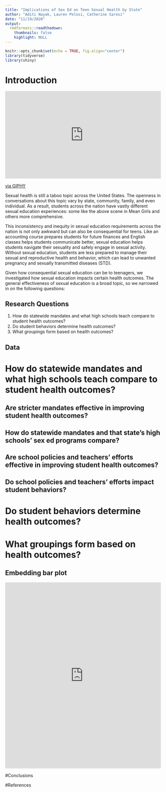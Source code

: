 ```yaml
---
title: "Implications of Sex Ed on Teen Sexual Health by State"
author: "Aditi Nayak, Lauren Pelosi, Catherine Sarosi"
date: "11/19/2020"
output:
  rmdformats::readthedown:
    thumbnails: false
    highlight: NULL
---
```


```r
knitr::opts_chunk$set(echo = TRUE, fig.align="center")
library(tidyverse)
library(shiny)
```

# Introduction

<div style="width:100%;height:0;padding-bottom:56%;position:relative;"><iframe src="https://giphy.com/embed/3o7aTDP5aDFogC5KmY" width="100%" height="100%" style="position:absolute" frameBorder="0" class="giphy-embed" allowFullScreen></iframe></div><p><a href="https://giphy.com/gifs/filmeditor-movie-mean-girls-3o7aTDP5aDFogC5KmY">via GIPHY</a></p>

Sexual health is still a taboo topic across the United States. The openness in conversations about this topic vary by state, community, family, and even individual. As a result, students across the nation have vastly different sexual education experiences: some like the above scene in Mean Girls and others more comprehensive. 

This inconsistency and inequity in sexual education requirements across the nation is not only awkward but can also be consequential for teens. Like an accounting course prepares students for future finances and English classes helps students communicate better, sexual education helps students navigate their sexuality and safely engage in sexual activity. Without sexual education, students are less prepared to manage their sexual and reproductive health and behavior, which can lead to unwanted pregnancy and sexually transmitted diseases (STD).

Given how consequential sexual education can be to teenagers, we investigated how sexual education impacts certain health outcomes. The general effectiveness of sexual education is a broad topic, so we narrowed in on the following questions:

## Research Questions
(1) How do statewide mandates and what high schools teach compare to student health outcomes?
(2) Do student behaviors determine health outcomes?
(3) What groupings form based on health outcomes?

## Data

# How do statewide mandates and what high schools teach compare to student health outcomes?

## Are stricter mandates effective in improving student health outcomes?
## How do statewide mandates and that state’s high schools’ sex ed programs compare?
## Are school policies and teachers’ efforts effective in improving student health outcomes?
## Do school policies and teachers’ efforts impact student behaviors?

# Do student behaviors determine health outcomes?

# What groupings form based on health outcomes?


## Embedding bar plot 

<iframe height="600" width="100%" frameborder="no" title="Increase in Global Temperature" src="https://anayak23.shinyapps.io/Blog_library_Fauci_lauren/ "> </iframe>


#Conclusions

#References


